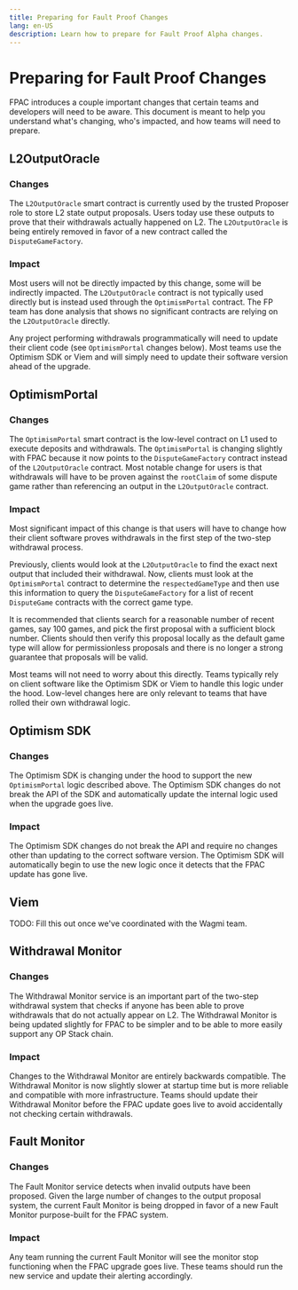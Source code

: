 ```yaml
---
title: Preparing for Fault Proof Changes
lang: en-US
description: Learn how to prepare for Fault Proof Alpha changes.
---
```



# Preparing for Fault Proof Changes

FPAC introduces a couple important changes that certain teams and developers will need to be aware.
This document is meant to help you understand what's changing, who's impacted, and how teams will need to prepare.

## L2OutputOracle

### Changes

The `L2OutputOracle` smart contract is currently used by the trusted Proposer role to store L2 state output proposals. Users today use these outputs to prove that their withdrawals actually happened on L2. The `L2OutputOracle` is being entirely removed in favor of a new contract called the `DisputeGameFactory`.

### Impact

Most users will not be directly impacted by this change, some will be indirectly impacted. The `L2OutputOracle` contract is not typically used directly but is instead used through the `OptimismPortal` contract. The FP team has done analysis that shows no significant contracts are relying on the `L2OutputOracle` directly.

Any project performing withdrawals programmatically will need to update their client code (see `OptimismPortal` changes below). Most teams use the Optimism SDK or Viem and will simply need to update their software version ahead of the upgrade.

## OptimismPortal

### Changes

The `OptimismPortal` smart contract is the low-level contract on L1 used to execute deposits and withdrawals. The `OptimismPortal` is changing slightly with FPAC because it now points to the `DisputeGameFactory` contract instead of the `L2OutputOracle` contract. Most notable change for users is that withdrawals will have to be proven against the `rootClaim` of some dispute game rather than referencing an output in the `L2OutputOracle` contract.

### Impact

Most significant impact of this change is that users will have to change how their client software proves withdrawals in the first step of the two-step withdrawal process.

Previously, clients would look at the `L2OutputOracle` to find the exact next output that included their withdrawal. Now, clients must look at the `OptimismPortal` contract to determine the `respectedGameType` and then use this information to query the `DisputeGameFactory` for a list of recent `DisputeGame` contracts with the correct game type.

It is recommended that clients search for a reasonable number of recent games, say 100 games, and pick the first proposal with a sufficient block number. Clients should then verify this proposal locally as the default game type will allow for permissionless proposals and there is no longer a strong guarantee that proposals will be valid.

Most teams will not need to worry about this directly. Teams typically rely on client software like the Optimism SDK or Viem to handle this logic under the hood. Low-level changes here are only relevant to teams that have rolled their own withdrawal logic.

## Optimism SDK

### Changes

The Optimism SDK is changing under the hood to support the new `OptimismPortal` logic described above. The Optimism SDK changes do not break the API of the SDK and automatically update the internal logic used when the upgrade goes live.

### Impact

The Optimism SDK changes do not break the API and require no changes other than updating to the correct software version. The Optimism SDK will automatically begin to use the new logic once it detects that the FPAC update has gone live.

## Viem

TODO: Fill this out once we've coordinated with the Wagmi team.

## Withdrawal Monitor

### Changes

The Withdrawal Monitor service is an important part of the two-step withdrawal system that checks if anyone has been able to prove withdrawals that do not actually appear on L2. The Withdrawal Monitor is being updated slightly for FPAC to be simpler and to be able to more easily support any OP Stack chain.

### Impact

Changes to the Withdrawal Monitor are entirely backwards compatible. The Withdrawal Monitor is now slightly slower at startup time but is more reliable and compatible with more infrastructure. Teams should update their Withdrawal Monitor before the FPAC update goes live to avoid accidentally not checking certain withdrawals.

## Fault Monitor

### Changes

The Fault Monitor service detects when invalid outputs have been proposed. Given the large number of changes to the output proposal system, the current Fault Monitor is being dropped in favor of a new Fault Monitor purpose-built for the FPAC system.

### Impact

Any team running the current Fault Monitor will see the monitor stop functioning when the FPAC upgrade goes live. These teams should run the new service and update their alerting accordingly.
